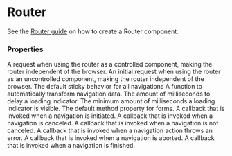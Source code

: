 # Router

See the [Router guide](/guides/router) on how to create a Router component.

### Properties

<Properties>
	<Property name="request" type="Request">
		A request when using the router as a controlled component, making the router
		independent of the browser.
	</Property>
	<Property name="defaultRequest" type="Request">
		An initial request when using the router as an uncontrolled component,
		making the router independent of the browser.
	</Property>
	<Property name="sticky" type="boolean" defaultValue="false">
		The default sticky behavior for all navigations
	</Property>
	<Property name="dataTransform" type="function">
		A function to automatically transform navigation data.
	</Property>
	<Property
		id="delayLoadingMs"
		name="delayLoadingMs"
		type="integer"
		defaultValue="30"
	>
		The amount of milliseconds to delay a loading indicator.
	</Property>
	<Property
		id="minimumLoadingMs"
		name="minimumLoadingMs"
		type="integer"
		defaultValue="500"
	>
		The minimum amount of milliseconds a loading indicator is visible.
	</Property>
	<Property name="defaultFormMethod" type="string" defaultValue="GET">
		The default method property for forms.
	</Property>
	<Property name="onNavigate" type="function">
		A callback that is invoked when a navigation is initiated.
	</Property>
	<Property name="onCancel" type="function">
		A callback that is invoked when a navigation is canceled.
	</Property>
	<Property name="onNavigateStart" type="function">
		A callback that is invoked when a navigation is not canceled.
	</Property>
	<Property name="onActionError" type="function">
		A callback that is invoked when a navigation action throws an error.
	</Property>
	<Property name="onAbort" type="function">
		A callback that is invoked when a navigation is aborted.
	</Property>
	<Property name="onNavigateEnd" type="function">
		A callback that is invoked when a navigation is finished.
	</Property>
</Properties>

